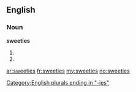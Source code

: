 ==English==

===Noun===
'''sweeties'''

# {{plural of|[[sweetie]]}}
# {{plural of|[[sweety]]}}

[[Category:English plurals ending in "-ies"]]

[[ar:sweeties]]
[[fr:sweeties]]
[[my:sweeties]]
[[no:sweeties]]